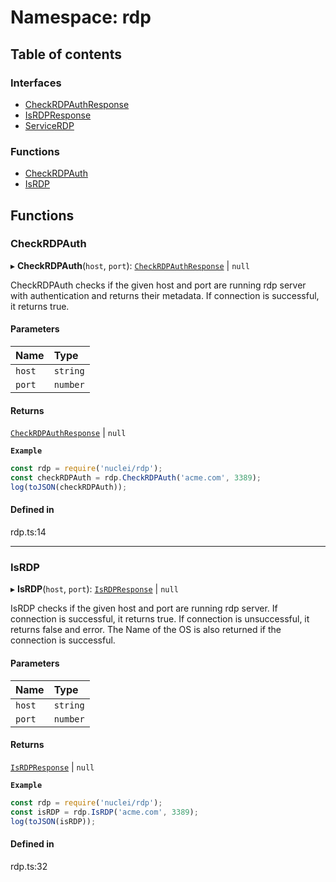 # Namespace: rdp

## Table of contents

### Interfaces

- [CheckRDPAuthResponse](/templates/protocols/javascript/modules/rdp.CheckRDPAuthResponse)
- [IsRDPResponse](/templates/protocols/javascript/modules/rdp.IsRDPResponse)
- [ServiceRDP](/templates/protocols/javascript/modules/rdp.ServiceRDP)

### Functions

- [CheckRDPAuth](/templates/protocols/javascript/modules/rdp#checkrdpauth)
- [IsRDP](/templates/protocols/javascript/modules/rdp#isrdp)

## Functions

### CheckRDPAuth

▸ **CheckRDPAuth**(`host`, `port`): [`CheckRDPAuthResponse`](/templates/protocols/javascript/modules/rdp.CheckRDPAuthResponse) \| ``null``

CheckRDPAuth checks if the given host and port are running rdp server
with authentication and returns their metadata.
If connection is successful, it returns true.

#### Parameters

| Name | Type |
| :------ | :------ |
| `host` | `string` |
| `port` | `number` |

#### Returns

[`CheckRDPAuthResponse`](/templates/protocols/javascript/modules/rdp.CheckRDPAuthResponse) \| ``null``

**`Example`**

```javascript
const rdp = require('nuclei/rdp');
const checkRDPAuth = rdp.CheckRDPAuth('acme.com', 3389);
log(toJSON(checkRDPAuth));
```

#### Defined in

rdp.ts:14

___

### IsRDP

▸ **IsRDP**(`host`, `port`): [`IsRDPResponse`](/templates/protocols/javascript/modules/rdp.IsRDPResponse) \| ``null``

IsRDP checks if the given host and port are running rdp server.
If connection is successful, it returns true.
If connection is unsuccessful, it returns false and error.
The Name of the OS is also returned if the connection is successful.

#### Parameters

| Name | Type |
| :------ | :------ |
| `host` | `string` |
| `port` | `number` |

#### Returns

[`IsRDPResponse`](/templates/protocols/javascript/modules/rdp.IsRDPResponse) \| ``null``

**`Example`**

```javascript
const rdp = require('nuclei/rdp');
const isRDP = rdp.IsRDP('acme.com', 3389);
log(toJSON(isRDP));
```

#### Defined in

rdp.ts:32
